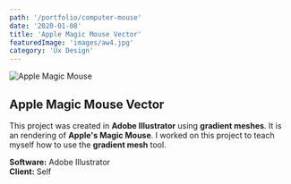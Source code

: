 ```yaml
---
path: '/portfolio/computer-mouse'
date: '2020-01-08'
title: 'Apple Magic Mouse Vector'
featuredImage: 'images/aw4.jpg'
category: 'Ux Design'
---
```


![Apple Magic Mouse](aw4.jpg)

## Apple Magic Mouse Vector

This project was created in **Adobe Illustrator** using **gradient meshes**. It is an rendering of **Apple's Magic Mouse**.
I worked on this project to teach myself how to use the **gradient mesh** tool.

**Software:** Adobe Illustrator  
**Client:** Self
